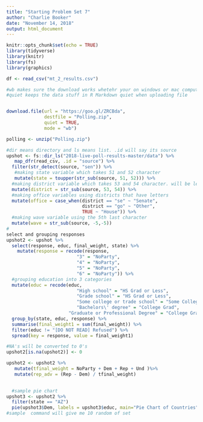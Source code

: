 ```yaml
---
title: "Starting Problem Set 7"
author: "Charlie Booker"
date: "November 14, 2018"
output: html_document
---
```


```r
knitr::opts_chunk$set(echo = TRUE)
library(tidyverse)
library(knitr)
library(fs)
library(graphics)
```

```r
df <- read_csv("mt_2_results.csv")

#wb makes sure the download works whetehr your on windows or mac computer
#quiet keeps the data stuff in R Markdown quiet when uploading file


download.file(url = "https://goo.gl/ZRCBda",
              destfile = "Polling.zip",
              quiet = TRUE,
              mode = "wb")

polling <- unzip("Polling.zip")

#dir means directory and ls means list. .id will say its source
upshot <- fs::dir_ls("2018-live-poll-results-master/data") %>%
   map_dfr(read_csv, .id = "source") %>%
  filter(str_detect(source, "sen")) %>%
   #making state variable which takes 51 and 52 character
   mutate(state = toupper(str_sub(source, 51, 52))) %>%
  #making district variable which takes 53 and 54 character. will be letters for non house
  mutate(district = str_sub(source, 53, 54)) %>%
  #making office variables using districts that have letters
  mutate(office = case_when(district == "se" ~ "Senate",
                            district == "go" ~ "Other",
                            TRUE ~ "House")) %>%
  #making wave variable using the 5th last character
  mutate(wave = str_sub(source, -5,-5))
#
select and grouping responses
upshot2 <- upshot %>%
  select(response, educ, final_weight, state) %>%
    mutate(response = recode(response, 
                          "3" = "NoParty",
                          "4" = "NoParty",
                          "5" = "NoParty",
                          "6" = "NoParty")) %>%
  #grouping education into 3 categories
  mutate(educ = recode(educ, 
                          "High school" = "HS Grad or Less",
                          "Grade school" = "HS Grad or Less",
                          "Some college or trade school" = "Some College/Assoc Degree",
                          "Bachelors\' degree" = "College Grad",
                       "Graduate or Professional Degree" = "College Grad")) %>% 
  group_by(state, educ, response) %>%
  summarise(final_weight1 = sum(final_weight)) %>%
  filter(educ != "[DO NOT READ] Refused") %>%
  spread(key = response, value = final_weight1) 

#NA's will be converted to 0's
upshot2[is.na(upshot2)] <- 0

upshot2 <- upshot2 %>%
   mutate(tfinal_weight = NoParty + Dem + Rep + Und )%>%
   mutate(rep_adv = (Rep - Dem) / tfinal_weight) 

  
  #sample pie chart
upshot3 <- upshot2 %>%
  filter(state == "AZ") 
  pie(upshot3$Dem, labels = upshot3$educ, main="Pie Chart of Countries")
#sample  command will give me 10 random of set
```

